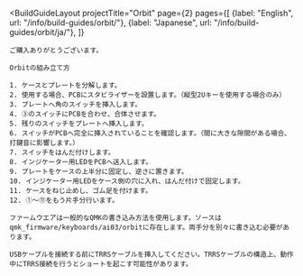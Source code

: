 ---
---


<BuildGuideLayout 
	projectTitle="Orbit"
  page={2}
  pages={[
    {label: "English", url: "/info/build-guides/orbit/"},
    {label: "Japanese", url: "/info/build-guides/orbit/ja/"},
  ]}
>

  <AltMarkdownRenderer>

    ご購入ありがとうございます。

    Orbitの組み立て方

    1. ケースとプレートを分解します。
    2. 使用する場合、PCBにスタビライザーを設置します。（縦型2Uキーを使用する場合のみ）
    3. プレートへ角のスイッチを挿入します。
    4. ③のスイッチにPCBを合わせ、合体させます。
    5. 残りのスイッチをプレートへ挿入します。
    6. スイッチがPCBへ完全に挿入されていることを確認します。（間に大きな隙間がある場合、打鍵音に影響します。）
    7. スイッチをはんだ付けします。
    8. インジケーター用LEDをPCBへ送入します。
    9. プレートをケースの上半分に固定し、逆さに置きます。
    10. インジケーター用LEDをケース側の穴に入れ、はんだ付けで固定します。
    11. ケースをねじ止めし、ゴム足を付けます。
    12. ①～⑪をもう片手分行います。
    
    ファームウエアは一般的なQMKの書き込み方法を使用します。ソースはqmk_firmware/keyboards/ai03/orbitに存在します。両手分を別々に書き込む必要があります。

    USBケーブルを接続する前にTRRSケーブルを挿入してください。TRRSケーブルの構造上、動作中にTRRS接続を行うとショートを起こす可能性があります。
    
    
  </AltMarkdownRenderer>
			
</BuildGuideLayout>


